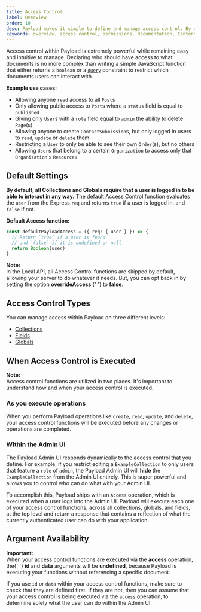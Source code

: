 ```yaml
---
title: Access Control
label: Overview
order: 10
desc: Payload makes it simple to define and manage access control. By declaring roles, you can set permissions and restrict what your users can interact with.
keywords: overview, access control, permissions, documentation, Content Management System, cms, headless, javascript, node, react, express
---
```


Access control within Payload is extremely powerful while remaining easy and intuitive to manage. Declaring who should have access to what documents is no more complex than writing a simple JavaScript function that either returns a `boolean` or a [`query`](/docs/queries/overview) constraint to restrict which documents users can interact with.

<YouTube id="DoPLyXG26Dg" title="Overview of Payload Access Control" />

**Example use cases:**

- Allowing anyone `read` access to all `Post`s
- Only allowing public access to `Post`s where a `status` field is equal to `published`
- Giving only `User`s with a `role` field equal to `admin` the ability to delete `Page`(s)
- Allowing anyone to create `ContactSubmission`s, but only logged in users to `read`, `update` or `delete` them
- Restricting a `User` to only be able to see their own `Order`(s), but no others
- Allowing `User`s that belong to a certain `Organization` to access only that `Organization`'s `Resource`s

## Default Settings

**By default, all Collections and Globals require that a user is logged in to be able to interact in any way.** The default Access Control function evaluates the `user` from the Express `req` and returns `true` if a user is logged in, and `false` if not.

**Default Access function:**

```ts
const defaultPayloadAccess = ({ req: { user } }) => {
  // Return `true` if a user is found
  // and `false` if it is undefined or null
  return Boolean(user)
}
```

<Banner type="success">
  <strong>Note:</strong>
  <br />
  In the Local API, all Access Control functions are skipped by default, allowing your server to do
  whatever it needs. But, you can opt back in by setting the option <strong>
    overrideAccess
  </strong>{' '}
  to <strong>false</strong>.
</Banner>

## Access Control Types

You can manage access within Payload on three different levels:

- [Collections](/docs/access-control/collections)
- [Fields](/docs/access-control/fields)
- [Globals](/docs/access-control/globals)

## When Access Control is Executed

<Banner type="success">
  <strong>Note:</strong>
  <br />
  Access control functions are utilized in two places. It's important to understand how and when
  your access control is executed.
</Banner>

### As you execute operations

When you perform Payload operations like `create`, `read`, `update`, and `delete`, your access control functions will be executed before any changes or operations are completed.

### Within the Admin UI

The Payload Admin UI responds dynamically to the access control that you define. For example, if you restrict editing a `ExampleCollection` to only users that feature a `role` of `admin`, the Payload Admin UI will **hide** the `ExampleCollection` from the Admin UI entirely. This is super powerful and allows you to control who can do what with your Admin UI.

To accomplish this, Payload ships with an `Access` operation, which is executed when a user logs into the Admin UI. Payload will execute each one of your access control functions, across all collections, globals, and fields, at the top level and return a response that contains a reflection of what the currently authenticated user can do with your application.

## Argument Availability

<Banner type="warning">
  <strong>Important:</strong>
  <br />
  When your access control functions are executed via the <strong>access</strong> operation, the{' '}
  <strong>id</strong> and <strong>data</strong> arguments will be <strong>undefined</strong>,
  because Payload is executing your functions without referencing a specific document.
</Banner>

If you use `id` or `data` within your access control functions, make sure to check that they are defined first. If they are not, then you can assume that your access control is being executed via the `access` operation, to determine solely what the user can do within the Admin UI.
